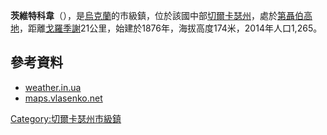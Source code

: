 {{no footnotes|time=2015-09-15T01:59:44+00:00}}
{{coord|49|9|18|N|31|31|52|E|scale:30000_region:UA|display=title}}

'''茨維特科韋'''（{{lang-uk|Цвіткове}}），是[[烏克蘭|烏克蘭]]的市級鎮，位於該國中部[[切爾卡瑟州|切爾卡瑟州]]，處於[[第聶伯高地|第聶伯高地]]，距離[[戈羅季謝|戈羅季謝]]21公里，始建於1876年，海拔高度174米，2014年人口1,265。

==參考資料==
*[http://weather.in.ua/ua/cherkasskaja/27654 weather.in.ua] {{Wayback|url=http://weather.in.ua/ua/cherkasskaja/27654 |date=20111221065649 }}
*[http://maps.vlasenko.net/?y=49.15163&x=31.54364 maps.vlasenko.net] {{Wayback|url=http://maps.vlasenko.net/?y=49.15163&x=31.54364 |date=20160305000032 }}{{ref-ru}}

{{DEFAULTSORT:Цвіткове}}
[[Category:切爾卡瑟州市級鎮|Category:切爾卡瑟州市級鎮]]


{{Cherkasy-geo-stub}}